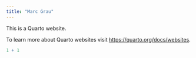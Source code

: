 ```yaml
---
title: "Marc Grau"
---
```


This is a Quarto website.

To learn more about Quarto websites visit <https://quarto.org/docs/websites>.

```r
1 + 1
```

